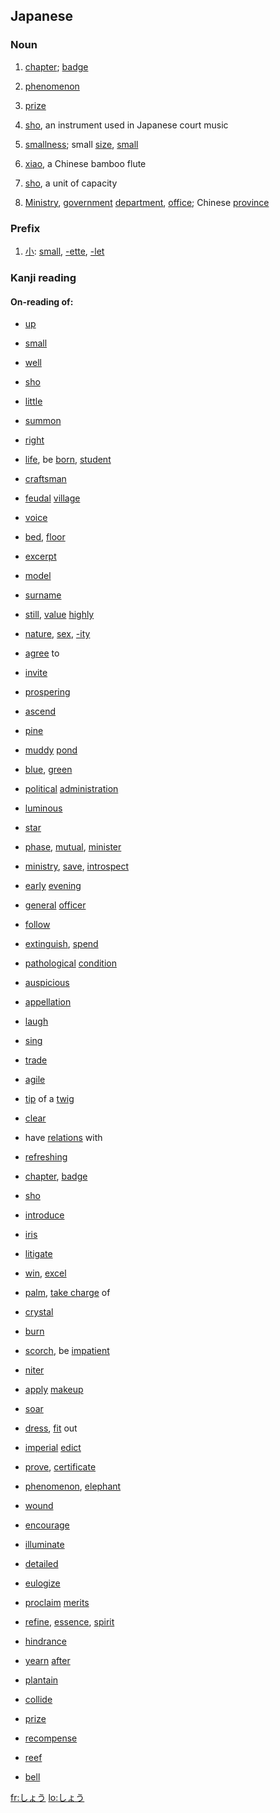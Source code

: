 ==Japanese==
===Noun===
{{ja-noun|h|rom=shō}}
#{{ja-def|章}} [[chapter]]; [[badge]]
#{{ja-def|象}} [[phenomenon]]
#{{ja-def|賞}} [[prize]]
#{{ja-def|笙}} [[sho]], an instrument used in Japanese court music
#{{ja-def|小}} [[smallness]]; small [[size]], [[small]]
#{{ja-def|簫}} [[w:Xiao (flute)|xiao]], a Chinese bamboo flute
#{{ja-def|升}} [[sho]], a unit of capacity
#{{ja-def|省}} [[Ministry]], [[government]] [[department]], [[office]]; Chinese [[province]]
===Prefix===
{{ja-pos|h|prefix|rom=shō}}
# [[小]]: [[small]], [[-ette]], [[-let]]

===Kanji reading===
{{ja-kanjireading|rom=shō}}

====On-reading of:====
{{top4}}
*{{ja-def|上}} [[up]]
*{{ja-def|小}} [[small]]
*{{ja-def|井}} [[well]]
*{{ja-def|升}} [[sho]]
*{{ja-def|少}} [[little]]
*{{ja-def|召}} [[summon]]
*{{ja-def|正}} [[right]]
*{{ja-def|生}} [[life]], be [[born]], [[student]]
*{{ja-def|匠}} [[craftsman]]
*{{ja-def|庄}} [[feudal]] [[village]]
*{{ja-def|声}} [[voice]]
*{{ja-def|床}} [[bed]], [[floor]]
*{{ja-def|抄}} [[excerpt]]
*{{ja-def|肖}} [[model]]
*{{ja-def|姓}} [[surname]]
*{{ja-def|尚}} [[still]], [[value]] [[highly]]
*{{ja-def|性}} [[nature]], [[sex]], [[-ity]]
*{{ja-def|承}} [[agree]] to
*{{ja-def|招}} [[invite]]
{{mid4}}
*{{ja-def|昌}} [[prospering]]
*{{ja-def|昇}} [[ascend]]
*{{ja-def|松}} [[pine]]
*{{ja-def|沼}} [[muddy]] [[pond]]
*{{ja-def|青}} [[blue]], [[green]]
*{{ja-def|政}} [[political]] [[administration]]
*{{ja-def|昭}} [[luminous]]
*{{ja-def|星}} [[star]]
*{{ja-def|相}} [[phase]], [[mutual]], [[minister]]
*{{ja-def|省}} [[ministry]], [[save]], [[introspect]]
*{{ja-def|宵}} [[early]] [[evening]]
*{{ja-def|将}} [[general]] [[officer]]
*{{ja-def|従}} [[follow]]
*{{ja-def|消}} [[extinguish]], [[spend]]
*{{ja-def|症}} [[pathological]] [[condition]]
*{{ja-def|祥}} [[auspicious]]
*{{ja-def|称}} [[appellation]]
*{{ja-def|笑}} [[laugh]]
*{{ja-def|唱}} [[sing]]
{{mid4}}
*{{ja-def|商}} [[trade]]
*{{ja-def|捷}} [[agile]]
*{{ja-def|梢}} [[tip]] of a [[twig]]
*{{ja-def|清}} [[clear]]
*{{ja-def|渉}} have [[relations]] with
*{{ja-def|爽}} [[refreshing]]
*{{ja-def|章}} [[chapter]], [[badge]]
*{{ja-def|笙}} [[sho]]
*{{ja-def|紹}} [[introduce]]
*{{ja-def|菖}} [[iris]]
*{{ja-def|訟}} [[litigate]]
*{{ja-def|勝}} [[win]], [[excel]]
*{{ja-def|掌}} [[palm]], [[take charge]] of
*{{ja-def|晶}} [[crystal]]
*{{ja-def|焼}} [[burn]]
*{{ja-def|焦}} [[scorch]], be [[impatient]]
*{{ja-def|硝}} [[niter]]
*{{ja-def|粧}} [[apply]] [[makeup]]
*{{ja-def|翔}} [[soar]]
{{mid4}}
*{{ja-def|装}} [[dress]], [[fit]] out
*{{ja-def|詔}} [[imperial]] [[edict]]
*{{ja-def|証}} [[prove]], [[certificate]]
*{{ja-def|象}} [[phenomenon]], [[elephant]]
*{{ja-def|傷}} [[wound]]
*{{ja-def|奨}} [[encourage]]
*{{ja-def|照}} [[illuminate]]
*{{ja-def|詳}} [[detailed]]
*{{ja-def|頌}} [[eulogize]]
*{{ja-def|彰}} [[proclaim]] [[merits]]
*{{ja-def|精}} [[refine]], [[essence]], [[spirit]]
*{{ja-def|障}} [[hindrance]]
*{{ja-def|憧}} [[yearn]] [[after]]
*{{ja-def|蕉}} [[plantain]]
*{{ja-def|衝}} [[collide]]
*{{ja-def|賞}} [[prize]]
*{{ja-def|償}} [[recompense]]
*{{ja-def|礁}} [[reef]]
*{{ja-def|鐘}} [[bell]]
{{bottom4}}

[[fr:しょう]]
[[lo:しょう]]